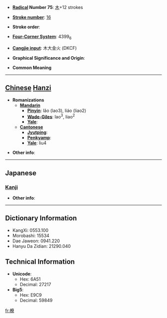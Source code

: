 * '''[[Wiktionary:Chinese radical index| Radical]] Number 75''': [[Wiktionary:Chinese radical index 木|木]]+12 strokes

* '''[[Wiktionary:Chinese total strokes index|Stroke number]]''': [[Wiktionary:Chinese total strokes index 16|16]]

* '''Stroke order''': 

* '''[[Wiktionary:Chinese four corner index|Four-Corner System]]''': 4399<sub>6</sub>

* '''[[Wiktionary:Chinese Cangjie index|Cangjie input]]''': 木大金火 (DKCF)

* '''Graphical Significance and Origin''': 

* '''Common Meaning'''

----

== [[Chinese]] [[Hanzi]] ==

* '''Romanizations'''
** '''[[Mandarin]]'''
*** '''[[Pinyin]]''': lǎo (lao3), liáo (liao2)
*** '''[[Wade-Giles]]''': lao<sup>3</sup>, liao<sup>2</sup>
*** '''[[Yale]]''': 
** '''[[Cantonese]]'''
*** '''[[Jyutping]]''':
*** '''[[Penkyamp]]''': 
*** '''[[Yale]]''': liu4

* '''Other info''': 

----

==Japanese==
===[[Kanji]]===
{{kanji|on readings=[[ろう]] (rō)|kun readings=[[たるき]] (taruki)}}

* '''Other info''':  

----

== Dictionary Information ==

* KangXi: 0553.100
* Morobashi: 15534
* Dae Jaweon: 0941.220
* Hanyu Da Zidian: 21290.040

== Technical Information ==

* '''Unicode''':
** Hex: 6A51
** Decimal: 27217
* '''Big5''':
** Hex: E9C9
** Decimal: 59849

[[fr:橑]]